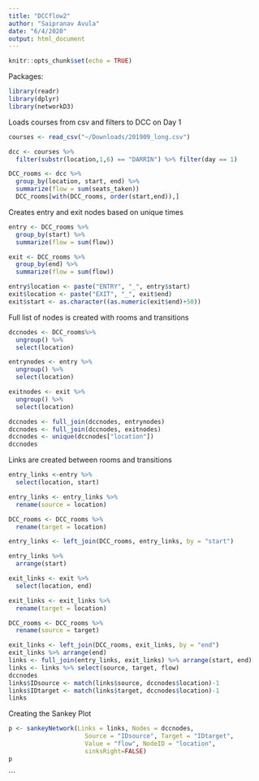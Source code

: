 ```yaml
---
title: "DCCflow2"
author: "Saipranav Avula"
date: "6/4/2020"
output: html_document
---
```


```r
knitr::opts_chunk$set(echo = TRUE)
```
Packages:
```r
library(readr)
library(dplyr)
library(networkD3)
```
Loads courses from csv and filters to DCC on Day 1
```r
courses <- read_csv("~/Downloads/201909_long.csv")

dcc <- courses %>%
  filter(substr(location,1,6) == "DARRIN") %>% filter(day == 1)

DCC_rooms <- dcc %>%
  group_by(location, start, end) %>%
  summarize(flow = sum(seats_taken))
  DCC_rooms[with(DCC_rooms, order(start,end)),]
```
Creates entry and exit nodes based on unique times
```r
entry <- DCC_rooms %>% 
  group_by(start) %>%
  summarize(flow = sum(flow))

exit <- DCC_rooms %>%
  group_by(end) %>%
  summarize(flow = sum(flow))

entry$location <- paste("ENTRY", "_", entry$start)
exit$location <- paste("EXIT", "_", exit$end)
exit$start <- as.character((as.numeric(exit$end)+50))
```
Full list of nodes is created with rooms and transitions
```r
dccnodes <- DCC_rooms%>%
  ungroup() %>%
  select(location)

entrynodes <- entry %>%
  ungroup() %>%
  select(location)

exitnodes <- exit %>%
  ungroup() %>%
  select(location)

dccnodes <- full_join(dccnodes, entrynodes)
dccnodes <- full_join(dccnodes, exitnodes)
dccnodes <- unique(dccnodes["location"])
dccnodes
```
Links are created between rooms and transitions
```r
entry_links <-entry %>%
  select(location, start)

entry_links <- entry_links %>%
  rename(source = location)

DCC_rooms <- DCC_rooms %>%
  rename(target = location)

entry_links <- left_join(DCC_rooms, entry_links, by = "start")

entry_links %>%
  arrange(start)

exit_links <- exit %>%
  select(location, end)

exit_links <- exit_links %>%
  rename(target = location)

DCC_rooms <- DCC_rooms %>%
  rename(source = target)

exit_links <- left_join(DCC_rooms, exit_links, by = "end")
exit_links %>% arrange(end)
links <- full_join(entry_links, exit_links) %>% arrange(start, end)
links <- links %>% select(source, target, flow)
dccnodes
links$IDsource <- match(links$source, dccnodes$location)-1
links$IDtarget <- match(links$target, dccnodes$location)-1
links
```
Creating the Sankey Plot
```r
p <- sankeyNetwork(Links = links, Nodes = dccnodes,
                     Source = "IDsource", Target = "IDtarget",
                     Value = "flow", NodeID = "location", 
                     sinksRight=FALSE)
p
```


```
